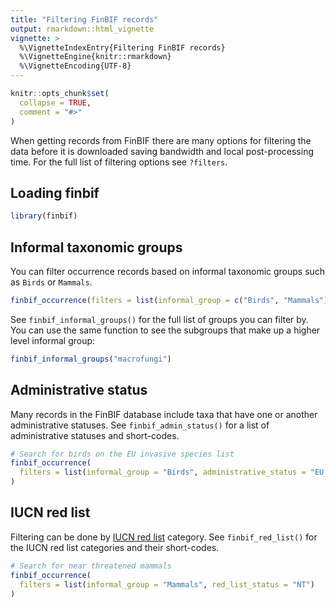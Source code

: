 ```yaml
---
title: "Filtering FinBIF records"
output: rmarkdown::html_vignette
vignette: >
  %\VignetteIndexEntry{Filtering FinBIF records}
  %\VignetteEngine{knitr::rmarkdown}
  %\VignetteEncoding{UTF-8}
---
```


```r
knitr::opts_chunk$set(
  collapse = TRUE,
  comment = "#>"
)
```

When getting records from FinBIF there are many options for filtering the data
before it is downloaded saving bandwidth and local post-processing time. For the
full list of filtering options see `?filters`.

## Loading finbif
```r
library(finbif)
```

## Informal taxonomic groups
You can filter occurrence records based on informal taxonomic groups such as
`Birds` or `Mammals`.
```r
finbif_occurrence(filters = list(informal_group = c("Birds", "Mammals")))
```

See `finbif_informal_groups()` for the full list of groups you can filter by. 
You can use the same function to see the subgroups that make up a higher
level informal group:
```r
finbif_informal_groups("macrofungi")
```

## Administrative status
Many records in the FinBIF database include taxa that have one or another
administrative statuses. See `finbif_admin_status()` for a list of
administrative statuses and short-codes.
```r
# Search for birds on the EU invasive species list
finbif_occurrence(
  filters = list(informal_group = "Birds", administrative_status = "EU_INVSV")
)
```

## IUCN red list
Filtering can be done by [IUCN red list](https://www.iucnredlist.org) 
category. See `finbif_red_list()` for the IUCN red list categories and their 
short-codes.
```r
# Search for near threatened mammals
finbif_occurrence(
  filters = list(informal_group = "Mammals", red_list_status = "NT")
)
```
